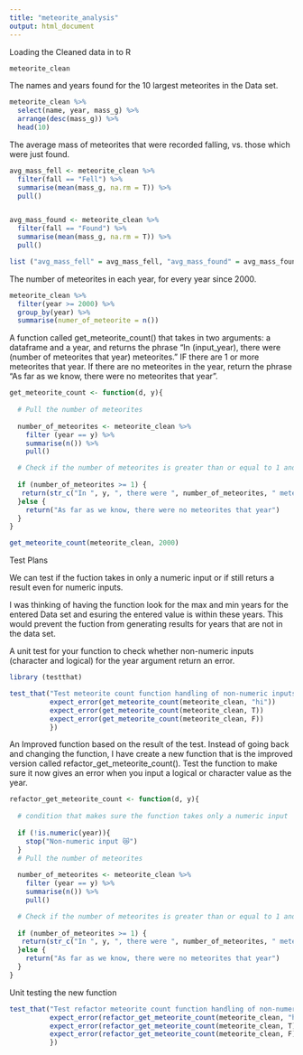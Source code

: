 ```yaml
---
title: "meteorite_analysis"
output: html_document
---
```


Loading the Cleaned data in to R
```r
meteorite_clean
```

The names and years found for the 10 largest meteorites in the Data set.

```r
meteorite_clean %>% 
  select(name, year, mass_g) %>% 
  arrange(desc(mass_g)) %>% 
  head(10)

```

The average mass of meteorites that were recorded falling, vs. those which were just found.

```r
avg_mass_fell <- meteorite_clean %>% 
  filter(fall == "Fell") %>% 
  summarise(mean(mass_g, na.rm = T)) %>% 
  pull()


avg_mass_found <- meteorite_clean %>% 
  filter(fall == "Found") %>% 
  summarise(mean(mass_g, na.rm = T)) %>% 
  pull()

list ("avg_mass_fell" = avg_mass_fell, "avg_mass_found" = avg_mass_found)

```

The number of meteorites in each year, for every year since 2000.

```r
meteorite_clean %>% 
  filter(year >= 2000) %>% 
  group_by(year) %>% 
  summarise(numer_of_meteorite = n())


```

A function called get_meteorite_count() that takes in two arguments: a dataframe and a year, and returns the phrase “In (input_year), there were (number of meteorites that year) meteorites.” IF there are 1 or more meteorites that year. If there are no meteorites in the year, return the phrase “As far as we know, there were no meteorites that year”.

```r

get_meteorite_count <- function(d, y){
  
  # Pull the number of meteorites
  
  number_of_meteorites <- meteorite_clean %>%
    filter (year == y) %>% 
    summarise(n()) %>% 
    pull()

  # Check if the number of meteorites is greater than or equal to 1 and print out the required results
  
  if (number_of_meteorites >= 1) {
   return(str_c("In ", y, ", there were ", number_of_meteorites, " meteorites"))
  }else {
    return("As far as we know, there were no meteorites that year")
  }
}

```

```r

get_meteorite_count(meteorite_clean, 2000)
```
Test Plans

We can test if the fuction takes in only a numeric input or if still returs a result even for numeric inputs.

I was thinking of having the function look for the max and min years for the entered Data set and esuring the entered value is within these years. This would prevent the fuction from generating results for years that are not in the data set.



A unit test for your function to check whether non-numeric inputs (character and logical) for the year argument return an error.

```r

library (testthat)

test_that("Test meteorite count function handling of non-numeric inputs",{
          expect_error(get_meteorite_count(meteorite_clean, "hi"))
          expect_error(get_meteorite_count(meteorite_clean, T))
          expect_error(get_meteorite_count(meteorite_clean, F))
          })
```

An Improved function based on the result of the test. Instead of going back and changing the function, I have create a new function that is the improved version called refactor_get_meteorite_count(). Test the function to make sure it now gives an error when you input a logical or character value as the year.

```r
refactor_get_meteorite_count <- function(d, y){
  
  # condition that makes sure the function takes only a numeric input
  
  if (!is.numeric(year)){
    stop("Non-numeric input 😿")
  }
  # Pull the number of meteorites
  
  number_of_meteorites <- meteorite_clean %>%
    filter (year == y) %>% 
    summarise(n()) %>% 
    pull()

  # Check if the number of meteorites is greater than or equal to 1 and print out the required results
  
  if (number_of_meteorites >= 1) {
   return(str_c("In ", y, ", there were ", number_of_meteorites, " meteorites"))
  }else {
    return("As far as we know, there were no meteorites that year")
  }
}
```

Unit testing the new function

```r

test_that("Test refactor meteorite count function handling of non-numeric inputs",{
          expect_error(refactor_get_meteorite_count(meteorite_clean, "hi"))
          expect_error(refactor_get_meteorite_count(meteorite_clean, T))
          expect_error(refactor_get_meteorite_count(meteorite_clean, F))
          })

```

